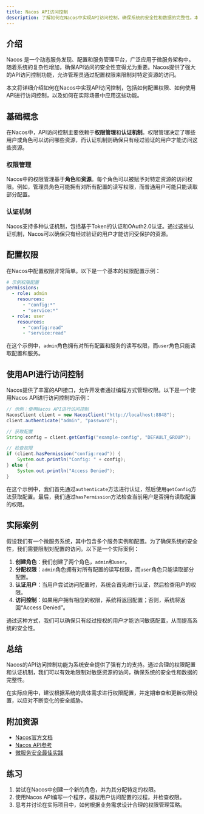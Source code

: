 ```yaml
---
title: Nacos API访问控制
description: 了解如何在Nacos中实现API访问控制，确保系统的安全性和数据的完整性。本文将从基础概念讲起，逐步深入，并提供实际案例和代码示例。
---
```


## 介绍

Nacos 是一个动态服务发现、配置和服务管理平台，广泛应用于微服务架构中。随着系统的复杂性增加，确保API访问的安全性变得尤为重要。Nacos提供了强大的API访问控制功能，允许管理员通过配置权限来限制对特定资源的访问。

本文将详细介绍如何在Nacos中实现API访问控制，包括如何配置权限、如何使用API进行访问控制，以及如何在实际场景中应用这些功能。

## 基础概念

在Nacos中，API访问控制主要依赖于**权限管理**和**认证机制**。权限管理决定了哪些用户或角色可以访问哪些资源，而认证机制则确保只有经过验证的用户才能访问这些资源。

### 权限管理

Nacos中的权限管理基于**角色**和**资源**。每个角色可以被赋予对特定资源的访问权限。例如，管理员角色可能拥有对所有配置的读写权限，而普通用户可能只能读取部分配置。

### 认证机制

Nacos支持多种认证机制，包括基于Token的认证和OAuth2.0认证。通过这些认证机制，Nacos可以确保只有经过验证的用户才能访问受保护的资源。

## 配置权限

在Nacos中配置权限非常简单。以下是一个基本的权限配置示例：

```yaml
# 示例权限配置
permissions:
  - role: admin
    resources:
      - "config:*"
      - "service:*"
  - role: user
    resources:
      - "config:read"
      - "service:read"
```

在这个示例中，`admin`角色拥有对所有配置和服务的读写权限，而`user`角色只能读取配置和服务。

## 使用API进行访问控制

Nacos提供了丰富的API接口，允许开发者通过编程方式管理权限。以下是一个使用Nacos API进行访问控制的示例：

```java
// 示例：使用Nacos API进行访问控制
NacosClient client = new NacosClient("http://localhost:8848");
client.authenticate("admin", "password");

// 获取配置
String config = client.getConfig("example-config", "DEFAULT_GROUP");

// 检查权限
if (client.hasPermission("config:read")) {
    System.out.println("Config: " + config);
} else {
    System.out.println("Access Denied");
}
```

在这个示例中，我们首先通过`authenticate`方法进行认证，然后使用`getConfig`方法获取配置。最后，我们通过`hasPermission`方法检查当前用户是否拥有读取配置的权限。

## 实际案例

假设我们有一个微服务系统，其中包含多个服务实例和配置。为了确保系统的安全性，我们需要限制对配置的访问。以下是一个实际案例：

1. **创建角色**：我们创建了两个角色，`admin`和`user`。
2. **分配权限**：`admin`角色拥有对所有配置的读写权限，而`user`角色只能读取部分配置。
3. **认证用户**：当用户尝试访问配置时，系统会首先进行认证，然后检查用户的权限。
4. **访问控制**：如果用户拥有相应的权限，系统将返回配置；否则，系统将返回“Access Denied”。

通过这种方式，我们可以确保只有经过授权的用户才能访问敏感配置，从而提高系统的安全性。

## 总结

Nacos的API访问控制功能为系统安全提供了强有力的支持。通过合理的权限配置和认证机制，我们可以有效地限制对敏感资源的访问，确保系统的安全性和数据的完整性。

在实际应用中，建议根据系统的具体需求进行权限配置，并定期审查和更新权限设置，以应对不断变化的安全威胁。

## 附加资源

- [Nacos官方文档](https://nacos.io/zh-cn/docs/what-is-nacos.html)
- [Nacos API参考](https://nacos.io/zh-cn/docs/open-api.html)
- [微服务安全最佳实践](https://microservices.io/patterns/security/)

## 练习

1. 尝试在Nacos中创建一个新的角色，并为其分配特定的权限。
2. 使用Nacos API编写一个程序，模拟用户访问配置的过程，并检查权限。
3. 思考并讨论在实际项目中，如何根据业务需求设计合理的权限管理策略。

